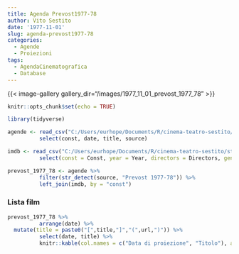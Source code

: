 ```yaml
---
title: Agenda Prevost1977-78
author: Vito Sestito
date: '1977-11-01'
slug: agenda-prevost1977-78
categories:
  - Agende
  - Proiezioni
tags:
  - AgendaCinematografica
  - Database
---
```

{{< image-gallery gallery_dir="/images/1977_11_01_prevost_1977_78" >}}
```r
knitr::opts_chunk$set(echo = TRUE)

library(tidyverse)

agende <- read_csv("C:/Users/eurhope/Documents/R/cinema-teatro-sestito/static/data/programmazione_agende.csv") %>%
          select(const, date, title, source)

imdb <- read_csv("C:/Users/eurhope/Documents/R/cinema-teatro-sestito/static/data/programmazione_imdb.csv") %>%
          select(const = Const, year = Year, directors = Directors, genres = Genres, imdb_rating = `IMDb Rating`, runtime = `Runtime (mins)`, url = URL)

prevost_1977_78 <- agende %>%
          filter(str_detect(source, "Prevost 1977-78")) %>%
          left_join(imdb, by = "const")
```
### Lista film
```r
prevost_1977_78 %>%
          arrange(date) %>%
  mutate(title = paste0("[",title,"]","(",url,")")) %>%
          select(date, title) %>%
          knitr::kable(col.names = c("Data di proiezione", "Titolo"), align = c("l", "l", "l"))
```